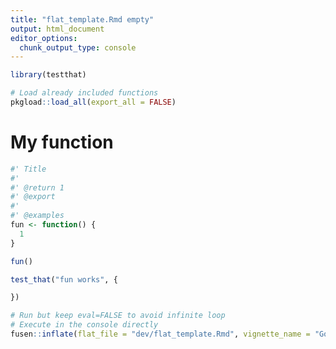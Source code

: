 ```yaml
---
title: "flat_template.Rmd empty"
output: html_document
editor_options: 
  chunk_output_type: console
---
```


```r
library(testthat)
```

```r
# Load already included functions
pkgload::load_all(export_all = FALSE)
```

# My function

```r
#' Title
#'
#' @return 1
#' @export
#'
#' @examples
fun <- function() {
  1
}
```

```r
fun()
```

```r
test_that("fun works", {

})
```


```r
# Run but keep eval=FALSE to avoid infinite loop
# Execute in the console directly
fusen::inflate(flat_file = "dev/flat_template.Rmd", vignette_name = "Go further")
```


